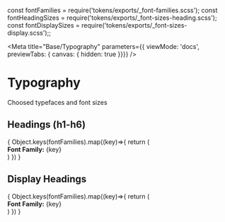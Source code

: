 const fontFamilies = require('tokens/exports/_font-families.scss');
const fontHeadingSizes = require('tokens/exports/_font-sizes-heading.scss');
const fontDisplaySizes = require('tokens/exports/_font-sizes-display.scss');;

<Meta title="Base/Typography"
parameters={{ viewMode: 'docs', previewTabs: { canvas: { hidden: true }}}}
/>

# Typography
<Subtitle>Choosed typefaces and font sizes</Subtitle>

## Headings (h1-h6)
<div>
{
  Object.keys(fontFamilies).map((key)=>{
    return (
      <div key={key}>
        <Subtitle><b>Font Family:</b> {key} </Subtitle>
        <Typeset fontFamily={key} classNamePrefix="." fontSizes={fontHeadingSizes} />
      </div>
    )
  })
}
</div>

## Display Headings
<div>
{
  Object.keys(fontFamilies).map((key)=>{
    return (
      <div key={key}>
        <Subtitle><b>Font Family:</b> {key}</Subtitle>
        <Typeset fontFamily={key} classNamePrefix="." fontSizes={fontDisplaySizes} />
      </div>
    )
  })
}
</div>
